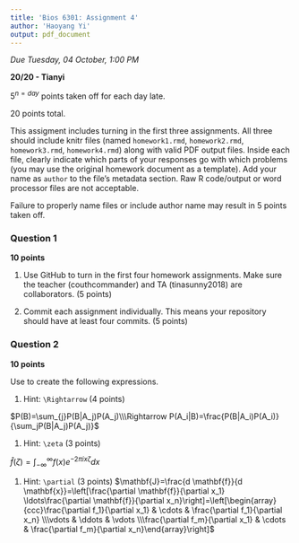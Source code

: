 ```yaml
---
title: 'Bios 6301: Assignment 4'
author: 'Haoyang Yi'
output: pdf_document
---
```


*Due Tuesday, 04 October, 1:00 PM*

**20/20 - Tianyi**

$5^{n=day}$ points taken off for each day late.

20 points total.

This assigment includes turning in the first three assignments. All three should
include knitr files (named `homework1.rmd`, `homework2.rmd`, `homework3.rmd`, `homework4.rmd`)
along with valid PDF output files. Inside each file, clearly indicate which
parts of your responses go with which problems (you may use the original homework
document as a template). Add your name as `author` to the file's metadata section.
Raw R code/output or word processor files are not acceptable.

Failure to properly name files or include author name may result in 5 points taken off.

### Question 1 ###

**10 points**

1. Use GitHub to turn in the first four homework assignments. Make sure the teacher (couthcommander) and TA (tinasunny2018) are collaborators. (5 points)

1. Commit each assignment individually.  This means your repository should have at least four commits. (5 points)

### Question 2 ###

**10 points**

Use \LaTeX to create the following expressions.

1. Hint: `\Rightarrow` (4 points)

$P(B)=\sum_{j}P(B|A_j)P(A_j)\\\Rightarrow P(A_i|B)=\frac{P(B|A_i)P(A_i)}{\sum_jP(B|A_j)P(A_j)}$
    

1. Hint: `\zeta` (3 points)


$\hat{f}(\zeta)=\int^\infty_{-\infty}f(x)e^{-2\pi ix\zeta}dx$


  

1. Hint: `\partial` (3 points)
$\mathbf{J}=\frac{d \mathbf{f}}{d \mathbf{x}}=\left[\frac{\partial \mathbf{f}}{\partial x_1} \ldots\frac{\partial \mathbf{f}}{\partial x_n}\right]=\left[\begin{array}{ccc}\frac{\partial f_1}{\partial x_1} & \cdots & \frac{\partial f_1}{\partial x_n} \\\vdots & \ddots & \vdots \\\frac{\partial f_m}{\partial x_1} & \cdots & \frac{\partial f_m}{\partial x_n}\end{array}\right]$
    